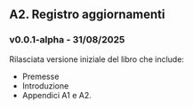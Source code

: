 ## A2. Registro aggiornamenti {.unnumbered #registro_aggiornamenti}

### v0.0.1-alpha - 31/08/2025
Rilasciata versione iniziale del libro che include:

- Premesse
- Introduzione
- Appendici A1 e A2.


